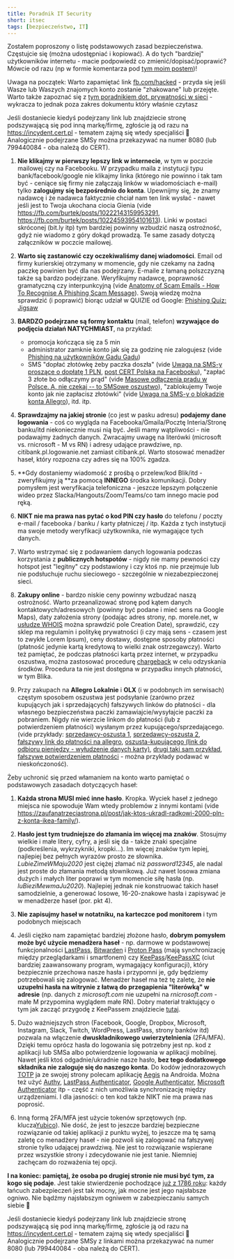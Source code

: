 ```yaml
---
title: Poradnik IT Security
short: itsec
tags: [bezpieczeństwo, IT]
---
```


Zostałem poproszony o listę podstawowych zasad bezpieczeństwa. Częstujcie się (można udostępniać i kopiować). A do tych "bardziej" użytkowników internetu - macie podpowiedź co zmienić/dopisać/poprawić? Mówcie od razu (np w formie komentarza pod [tym moim postem](https://fb.com/burtek/posts/10223908990897961))!

<Idea>Uwaga na początek: Warto zapamiętać link [fb.com/hacked](https://fb.com/hacked) - przyda się jeśli Wasze lub Waszych znajomych konto zostanie "zhakowane" lub przejęte. Warto także zapoznać się z [tym poradnikiem dot. prywatności w sieci](https://sekurak.pl/cenisz-prywatnosc-w-sieci-oto-160-stronicowy-bezplatny-poradnik/) - wykracza to jednak poza zakres dokumentu który właśnie czytasz</Idea>

<Idea>Jeśli dostaniecie kiedyś podejrzany link lub znajdziecie stronę podszywającą się pod inną markę/firmę, zgłoście ją od razu na https://incydent.cert.pl - tematem zajmą się wtedy specjaliści 🙂 Analogicznie podejrzane SMSy można przekazywać na numer 8080 (lub 799440084 - oba należą do CERT).</Idea>

1. **Nie klikajmy w pierwszy lepszy link w internecie**, w tym w poczcie mailowej czy na Facebooku. W przypadku maila z instytucji typu bank/facebook/google nie klikajmy linka (którego nie powinno i tak tam być - ceniące się firmy nie załączają linków w wiadomościach e-mail) tylko **zalogujmy się bezpośrednio do konta**. Upewnijmy się, że znamy nadawcę i że nadawca faktycznie chciał nam ten link wysłać - nawet jeśli jest to Twoja ukochana ciocia Gienia (vide https://fb.com/burtek/posts/10222143159953291, https://fb.com/burtek/posts/10224593954101613). Linki w postaci skróconej (bit.ly itp) tym bardziej powinny wzbudzić naszą ostrożność, gdyż nie wiadomo z góry dokąd prowadzą. Te same zasady dotyczą załączników w poczcie mailowej.

1. **Warto się zastanowić czy oczekiwaliśmy danej wiadomości**. Email od firmy kurierskiej otrzymany w momencie, gdy nie czekamy na żadną paczkę powinien być dla nas podejrzany. E-maile z łamaną polszczyzną także są bardzo podejrzane. Weryfikujmy nadawcę, poprawność gramatyczną czy interpunkcyjną (vide [Anatomy of Scam Emails - How To Recognise A Phishing Scam Message](https://youtu.be/3gpOM9c6mmA)). Swoją wiedzę można sprawdzić (i poprawić) biorąc udział w QUIZIE od Google: [Phishing Quiz: Jigsaw](https://phishingquiz.withgoogle.com/)

1. **BARDZO podejrzane są formy kontaktu** (mail, telefon) **wzywające do podjęcia działań NATYCHMIAST**, na przykład:
    - promocja kończąca się za 5 min
    - administrator zamknie konto jak się za godzinę nie zalogujesz (vide [Phishing na użytkowników Gadu Gadu](https://niebezpiecznik.pl/post/phishing-na-uzytkownikow-gadu-gadu/))
    - SMS "dopłać złotówkę żeby paczka doszła" (vide [Uwaga na SMS-y proszące o dopłatę 1 PLN](https://niebezpiecznik.pl/post/uwaga-na-sms-y-proszace-o-doplate-1-pln/), [post CERT Polska na Facebooku](https://www.facebook.com/CERT.Polska/posts/3607946939225670)), "zapłać 3 złote bo odłączymy prąd" (vide [Masowe odłączenia prądu w Polsce. A, nie czekaj -- to SMSowe oszustwo](https://sekurak.pl/masowe-odlaczenia-pradu-w-polsce-a-nie-czekaj-to-smsowe-oszustwo/)), "zablokujemy Twoje konto jak nie zapłacisz złotówki" (vide [Uwaga na SMS-y o blokadzie konta Allegro](https://niebezpiecznik.pl/post/uwaga-na-sms-y-o-blokadzie-konta-allegro/)), itd. itp.

1. **Sprawdzajmy na jakiej stronie** (co jest w pasku adresu) **podajemy dane logowania** - coś co wygląda na Facebooka/Gmaila/Pocztę Interia/Stronę banku/itd niekoniecznie musi nią być. Jeśli mamy wątpliwości - nie podawajmy żadnych danych. Zwracajmy uwagę na literówki (microsoft vs. rnicrosoft - M vs RN) i adresy udające prawdziwe, np. citibank.pl.logowanie.net zamiast citibank.pl. Warto stosować menadżer haseł, który rozpozna czy adres się na 100% zgadza.

1. **Gdy dostaniemy wiadomość z prośbą o przelew/kod Blik/itd - zweryfikujmy ją **za pomocą **INNEGO** środka komunikacji. Dobry pomysłem jest weryfikacja telefoniczna - jeszcze lepszym połączenie wideo przez Slacka/Hangouts/Zoom/Teams/co tam innego macie pod ręką.

1. **NIKT nie ma prawa nas pytać o kod PIN czy hasło** do telefonu / poczty e-mail / facebooka / banku / karty płatniczej / itp. Każda z tych instytucji ma swoje metody weryfikacji użytkownika, nie wymagające tych danych.

1. Warto wstrzymać się z podawaniem danych logowania podczas korzystania z **publicznych hotspotów** - nigdy nie mamy pewności czy hotspot jest "legitny" czy podstawiony i czy ktoś np. nie przejmuje lub nie podsłuchuje ruchu sieciowego - szczególnie w niezabezpieczonej sieci.

1. **Zakupy online** - bardzo niskie ceny powinny wzbudzać naszą ostrożność. Warto przeanalizować stronę pod kątem danych kontaktowych/adresowych (powinny być podane i mieć sens na Google Maps), daty założenia strony (podając adres strony, np. morele.net, w [usłudze WHOIS](https://www.whois.net/) można sprawdzić pole Creation Date), sprawdzić, czy sklep ma regulamin i politykę prywatności (i czy mają sens - czasem jest to zwykłe Lorem Ipsum), ceny dostawy, dostępne sposoby płatności (płatność jedynie kartą kredytową to wielki znak ostrzegawczy). Warto też pamiętać, że podczas płatności kartą przez internet, w przypadku oszustwa, można zastosować procedurę [chargeback](https://pl.wikipedia.org/wiki/Chargeback) w celu odzyskania środków. Procedura ta nie jest dostępna w przypadku innych płatności, w tym Blika.

1. Przy zakupach na **Allegro Lokalnie** i **OLX** (i w podobnych im serwisach) częstym sposobem oszustwa jest podsyłanie (zarówno przez kupujących jak i sprzedających) fałszywych linków do płatności - dla własnego bezpieczeństwa paczki zamawiajcie/wysyłajcie paczki za pobraniem. Nigdy nie wierzcie linkom do płatności (lub z potwierdzeniem płatności) wysłanym przez kupującego/sprzedającego. (vide przykłady: [sprzedawcy-oszusta 1](https://zaufanatrzeciastrona.pl/post/uwaga-kupujacy-na-allegro-pojawil-sie-nowy-wariant-oszustwa-z-wyludzeniem-danych-karty), [sprzedawcy-oszusta 2](https://zaufanatrzeciastrona.pl/post/nie-dajcie-sie-zlapac-na-te-sprytna-sztuczke-w-czasie-zakupow/), [fałszywy link do płatności na allegro](https://zaufanatrzeciastrona.pl/post/uwaga-na-prawdziwe-linki-do-platnosci-na-prawdziwym-allegro/), [oszusta-kupującego (link do odbioru pieniędzy - wyłudzenie danych karty)](https://niebezpiecznik.pl/post/olx-scam-karta-platnicza/), [drugi taki sam przykład](https://niebezpiecznik.pl/post/uwaga-na-nowy-sposob-ataku-na-sprzedajacych-na-allegro/), [fałszywe potwierdzeniem płatności](https://niebezpiecznik.pl/post/sprzedajesz-na-allegro-uwazaj-na-ten-przekret/) - można przykłady podawać w nieskończoność).

Żeby uchronić się przed włamaniem na konto warto pamiętać o podstawowych zasadach dotyczących haseł:

1. **Każda strona MUSI mieć inne hasło**. Kropka. Wyciek haseł z jednego miejsca nie spowoduje Wam wtedy problemów z innymi kontami (vide https://zaufanatrzeciastrona.pl/post/jak-ktos-ukradl-radkowi-2000-pln-z-konta-ikea-family/).

1. **Hasło jest tym trudniejsze do złamania im więcej ma znaków**. Stosujmy wielkie i małe litery, cyfry, a jeśli się da - także znaki specjalne (podkreślenia, wykrzykniki, kropki...). Im więcej znaków tym lepiej, najlepiej bez pełnych wyrazów prosto ze słownika. *LubieZimeWMaju2020* jest ciężej złamać niż *password12345*, ale nadal jest proste do złamania metodą słownikową. Już nawet losowa zmiana dużych i małych liter poprawi w tym momencie siłę hasła (np. *luBieziMewmaJu2020*). Najlepiej jednak nie konstruować takich haseł samodzielnie, a generować losowe, 16-20-znakowe hasła i zapisywać je w menadżerze haseł (por. pkt 4).

1. **Nie zapisujmy haseł w notatniku, na karteczce pod monitorem** i tym podobnych miejscach

1. Jeśli ciężko nam zapamiętać bardziej złożone hasło, **dobrym pomysłem może być użycie menadżera haseł** - np. darmowe w podstawowej funkcjonalności [LastPass](https://www.lastpass.com/), [Bitwarden](https://bitwarden.com/) i [Proton Pass](https://proton.me/pass) (mają synchronizację między przeglądarkami i smartfonem) czy [KeePass](https://keepass.info/)/[KeePassXC](https://keepassxc.org/) (ciut bardziej zaawansowany program, wymagający konfiguracji), który bezpiecznie przechowa nasze hasła i przypomni je, gdy będziemy potrzebowali się zalogować. Menadżer haseł ma też tę zaletę, że **nie uzupełni hasła na witrynie z łatwą do przegapienia "literówką" w adresie** (np. danych z *microsoft.com* nie uzupełni na *rnicrosoft.com* - małe M przypomina wyglądem małe RN). Dobry materiał traktujący o tym jak zacząć przygodę z KeePassem znajdziecie [tutaj](https://informatykzakladowy.pl/kurs-obslugi-menedzera-hasel/).

1. Dużo ważniejszych stron (Facebook, Google, Dropbox, Microsoft, Instagram, Slack, Twitch, WordPress, LastPass, strony banków itd) pozwala na włączenie **dwuskładnikowego uwierzytelnienia** (2FA/MFA). Dzięki temu oprócz hasła do logowania się potrzebny jest np. kod z aplikacji lub SMSa albo potwierdzenie logowania w aplikacji mobilnej. Nawet jeśli ktoś odgadnie/ukradnie nasze hasło, **bez tego dodatkowego składnika nie zaloguje się do naszego konta**. Do kodów jednorazowych [TOTP](https://en.wikipedia.org/wiki/Time-based_one-time_password) ja ze swojej strony polecam aplikację [Aegis](https://getaegis.app/) na Androida. Można też użyć [Authy](https://authy.com/download), [LastPass Authenticator](https://lastpass.com/auth/), [Google Authenticator](https://play.google.com/store/apps/details?id=com.google.android.apps.authenticator2&hl=pl&gl=US), [Microsoft Authenticator](https://www.microsoft.com/pl-pl/security/mobile-authenticator-app) itp - część z nich umożliwia synchronizację między urządzeniami. I dla jasności: o ten kod także NIKT nie ma prawa nas poprosić.

1. Inną formą 2FA/MFA jest użycie tokenów sprzętowych (np. klucza[Yubico](https://www.yubico.com/)). Nie dość, że jest to jeszcze bardziej bezpieczne rozwiązanie od takiej aplikacji z punktu wyżej, to jeszcze ma tę samą zaletę co menadżery haseł - nie pozwoli się zalogować na fałszywej stronie tylko udającej prawdziwą. Nie jest to rozwiązanie wspierane przez wszystkie strony i zdecydowanie nie jest tanie. Niemniej zachęcam do rozważenia tej opcji.

**I na koniec: pamiętaj, że osoba po drugiej stronie nie musi być tym, za kogo się podaje**. Jest takie stwierdzenie pochodzące [już z 1786 roku](https://en.wiktionary.org/wiki/a_chain_is_only_as_strong_as_its_weakest_link): każdy łańcuch zabezpieczeń jest tak mocny, jak mocne jest jego najsłabsze ogniwo. Nie bądźmy najsłabszym ogniwem w zabezpieczaniu samych siebie 🙂

<Idea>Jeśli dostaniecie kiedyś podejrzany link lub znajdziecie stronę podszywającą się pod inną markę/firmę, zgłoście ją od razu na https://incydent.cert.pl - tematem zajmą się wtedy specjaliści 🙂 Analogicznie podejrzane SMSy z linkami można przekazywać na numer 8080 (lub 799440084 - oba należą do CERT).</Idea>
